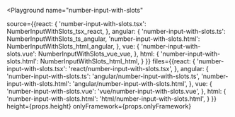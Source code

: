 

<Playground
  name="number-input-with-slots"
  
  source={{react: {
             'number-input-with-slots.tsx': NumberInputWithSlots_tsx_react,
           },
           angular: {
             'number-input-with-slots.ts': NumberInputWithSlots_ts_angular,
             'number-input-with-slots.html': NumberInputWithSlots_html_angular,
           },
           vue: {
             'number-input-with-slots.vue': NumberInputWithSlots_vue_vue,
           },
           html: {
             'number-input-with-slots.html': NumberInputWithSlots_html_html,
           }
}}
  files={{react: {
            'number-input-with-slots.tsx': 'react/number-input-with-slots.tsx',
          },
          angular: {
            'number-input-with-slots.ts': 'angular/number-input-with-slots.ts',
            'number-input-with-slots.html': 'angular/number-input-with-slots.html',
          },
          vue: {
            'number-input-with-slots.vue': 'vue/number-input-with-slots.vue',
          },
          html: {
            'number-input-with-slots.html': 'html/number-input-with-slots.html',
          }
}}
  height={props.height}
  onlyFramework={props.onlyFramework}
></Playground>
